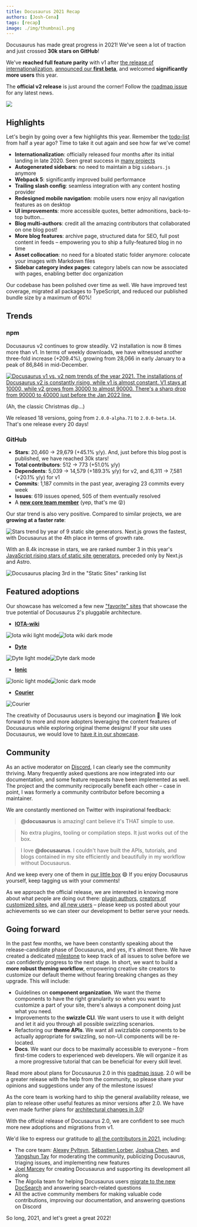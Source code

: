 ```yaml
---
title: Docusaurus 2021 Recap
authors: [Josh-Cena]
tags: [recap]
image: ./img/thumbnail.png
---
```


Docusaurus has made great progress in 2021! We've seen a lot of traction and just crossed **30k stars on GitHub**!

We've **reached full feature parity** with v1 after [the release of internationalization](../2021-03-09-releasing-docusaurus-i18n.mdx), [announced our **first beta**](../2021-05-12-announcing-docusaurus-two-beta/index.mdx), and welcomed **significantly more users** this year.

The **official v2 release** is just around the corner! Follow the [roadmap issue](https://github.com/it990110/docusaurus/issues/6113) for any latest news.

![](./img/thumbnail.png)

<!--truncate-->

## Highlights

Let's begin by going over a few highlights this year. Remember the [todo-list](../2021-05-12-announcing-docusaurus-two-beta/index.mdx#whats-next) from half a year ago? Time to take it out again and see how far we've come!

- **Internationalization**: officially released four months after its initial landing in late 2020. Seen great success in [many projects](/showcase?tags=i18n)
- **Autogenerated sidebars**: no need to maintain a big `sidebars.js` anymore
- **Webpack 5**: significantly improved build performance
- **Trailing slash config**: seamless integration with any content hosting provider
- **Redesigned mobile navigation**: mobile users now enjoy all navigation features as on desktop
- **UI improvements**: more accessible quotes, better admonitions, back-to-top button...
- **Blog multi-authors**: credit all the amazing contributors that collaborated on one blog post!
- **More blog features**: archive page, structured data for SEO, full post content in feeds – empowering you to ship a fully-featured blog in no time
- **Asset collocation**: no need for a bloated static folder anymore: colocate your images with Markdown files
- **Sidebar category index pages**: category labels can now be associated with pages, enabling better doc organization

Our codebase has been polished over time as well. We have improved test coverage, migrated all packages to TypeScript, and reduced our published bundle size by a maximum of 60%!

## Trends

### npm

Docusaurus v2 continues to grow steadily. V2 installation is now 8 times more than v1. In terms of weekly downloads, we have witnessed another three-fold increase (+209.4%), growing from 28,066 in early January to a peak of 86,846 in mid-December.

[![Docusaurus v1 vs. v2 npm trends of the year 2021. The installations of Docusaurus v2 is constantly rising, while v1 is almost constant. V1 stays at 10000, while v2 grows from 30000 to almost 90000. There's a sharp drop from 90000 to 40000 just before the Jan 2022 line.](./img/npm-trend.png)](https://www.npmtrends.com/docusaurus-vs-@docusaurus/core)

(Ah, the classic Christmas dip...)

We released 18 versions, going from `2.0.0-alpha.71` to `2.0.0-beta.14`. That's one release every 20 days!

### GitHub

- **Stars**: 20,460 → 29,679 (+45.1% y/y). And, just before this blog post is published, we have reached 30k stars!
- **Total contributors**: 512 → 773 (+51.0% y/y)
- **Dependents**: 5,039 → 14,579 (+189.3% y/y) for v2, and 6,311 → 7,581 (+20.1% y/y) for v1
- **Commits**: 1,187 commits in the past year, averaging 23 commits every week
- **Issues**: 619 issues opened, 505 of them eventually resolved
- A [**new core team member**](https://github.com/Josh-Cena) (yep, that's me 😝)

Our star trend is also very positive. Compared to similar projects, we are **growing at a faster rate**:

![Stars trend by year of 9 static site generators. Next.js grows the fastest, with Docusaurus at the 4th place in terms of growth rate.](./img/star-history.png)

With an 8.4k increase in stars, we are ranked number 3 in this year's [JavaScript rising stars of static site generators](https://risingstars.js.org/2021/en#section-ssg), preceded only by Next.js and Astro.

![Docusaurus placing 3rd in the "Static Sites" ranking list](./img/rising-stars.png)

## Featured adoptions

Our showcase has welcomed a few new ["favorite" sites](/showcase?tags=favorite) that showcase the true potential of Docusaurus 2's pluggable architecture.

- [**IOTA-wiki**](https://wiki.iota.org/)

![Iota wiki light mode](./img/iota-light.png#gh-light-mode-only)![Iota wiki dark mode](./img/iota-dark.png#gh-dark-mode-only)

- [**Dyte**](https://docs.dyte.io/docs/home/introduction/)

![Dyte light mode](./img/dyte-light.png#gh-light-mode-only)![Dyte dark mode](./img/dyte-dark.png#gh-dark-mode-only)

- [**Ionic**](https://ionicframework.com/docs)

![Ionic light mode](./img/ionic-light.png#gh-light-mode-only)![Ionic dark mode](./img/ionic-dark.png#gh-dark-mode-only)

- [**Courier**](https://www.courier.com/docs/)

![Courier](./img/courier.png)

The creativity of Docusaurus users is beyond our imagination 🤩 We look forward to more and more adopters leveraging the content features of Docusaurus while exploring original theme designs! If your site uses Docusaurus, we would love to [have it in our showcase](https://github.com/it990110/docusaurus/edit/main/website/src/data/users.tsx).

## Community

As an active moderator on [Discord](https://discord.gg/docusaurus), I can clearly see the community thriving. Many frequently asked questions are now integrated into our documentation, and some feature requests have been implemented as well. The project and the community reciprocally benefit each other – case in point, I was formerly a community contributor before becoming a maintainer.

We are constantly mentioned on Twitter with inspirational feedback:

> **@docusaurus** is amazing! cant believe it's THAT simple to use.

> No extra plugins, tooling or compilation steps. It just works out of the box.

> I love **@docusaurus**. I couldn't have built the APIs, tutorials, and blogs contained in my site efficiently and beautifully in my workflow without Docusaurus.

And we keep every one of them in [our little box](https://twitter.com/sebastienlorber/timelines/1392048416872706049) 😄 If you enjoy Docusaurus yourself, keep tagging us with your comments!

As we approach the official release, we are interested in knowing more about what people are doing out there: [plugin authors](https://github.com/it990110/docusaurus/discussions/4025), [creators of customized sites](https://github.com/it990110/docusaurus/discussions/5468), and [all new users](https://github.com/it990110/docusaurus/discussions/4610) – please keep us posted about your achievements so we can steer our development to better serve your needs.

## Going forward

In the past few months, we have been constantly speaking about the release-candidate phase of Docusaurus, and yes, it's almost there. We have created a dedicated [milestone](https://github.com/it990110/docusaurus/milestone/15) to keep track of all issues to solve before we can confidently progress to the next stage. In short, we want to build a **more robust theming workflow**, empowering creative site creators to customize our default theme without fearing breaking changes as they upgrade. This will include:

- Guidelines on **component organization**. We want the theme components to have the right granularity so when you want to customize a part of your site, there's always a component doing just what you need.
- Improvements to the **swizzle CLI**. We want users to use it with delight and let it aid you through all possible swizzling scenarios.
- Refactoring our **theme APIs**. We want all swizzlable components to be actually appropriate for swizzling, so non-UI components will be re-located.
- **Docs**. We want our docs to be maximally accessible to everyone – from first-time coders to experienced web developers. We will organize it as a more progressive tutorial that can be beneficial for every skill level.

Read more about plans for Docusaurus 2.0 in this [roadmap issue](https://github.com/it990110/docusaurus/issues/6113). 2.0 will be a greater release with the help from the community, so please share your opinions and suggestions under any of the milestone issues!

As the core team is working hard to ship the general availability release, we plan to release other useful features as minor versions after 2.0. We have even made further plans for [architectural changes in 3.0](https://github.com/it990110/docusaurus/milestone/16)!

With the official release of Docusaurus 2.0, we are confident to see much more new adoptions and migrations from v1.

We'd like to express our gratitude to [all the contributors in 2021](https://github.com/it990110/docusaurus/graphs/contributors?from=2021-01-01&to=2022-01-01&type=c), including:

- The core team: [Alexey Pyltsyn](https://github.com/lex111), [Sébastien Lorber](https://github.com/slorber), [Joshua Chen](https://github.com/Josh-Cena), and [Yangshun Tay](https://github.com/yangshun) for moderating the community, publicizing Docusaurus, triaging issues, and implementing new features
- [Joel Marcey](https://github.com/JoelMarcey) for creating Docusaurus and supporting its development all along
- The Algolia team for helping Docusaurus users [migrate to the new DocSearch](../2021-11-21-algolia-docsearch-migration/index.mdx) and answering search-related questions
- All the active community members for making valuable code contributions, improving our documentation, and answering questions on Discord

So long, 2021, and let's greet a great 2022!
